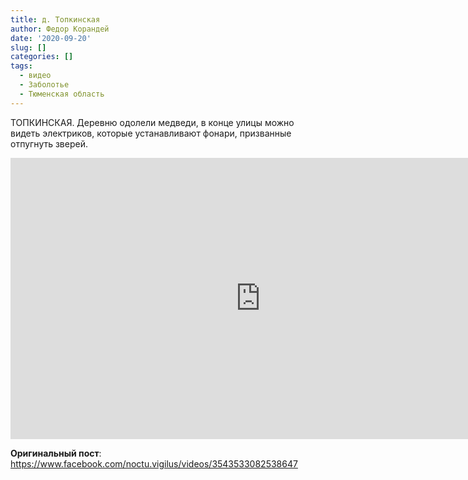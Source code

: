 ```yaml
---
title: д. Топкинская
author: Федор Корандей
date: '2020-09-20'
slug: []
categories: []
tags:
  - видео
  - Заболотье
  - Тюменская область
---
```


ТОПКИНСКАЯ. Деревню одолели медведи, в конце улицы можно видеть электриков, которые устанавливают фонари, призванные отпугнуть зверей.

<iframe src="https://www.facebook.com/plugins/video.php?height=314&href=https%3A%2F%2Fwww.facebook.com%2Fnoctu.vigilus%2Fvideos%2F3543533082538647%2F&show_text=false&width=560&t=0" width="800" height="450" style="border:none;overflow:hidden" scrolling="no" frameborder="0" allowfullscreen="true" allow="autoplay; clipboard-write; encrypted-media; picture-in-picture; web-share" allowFullScreen="true"></iframe>

**Оригинальный пост**:  
<https://www.facebook.com/noctu.vigilus/videos/3543533082538647>{target="_blank"}

